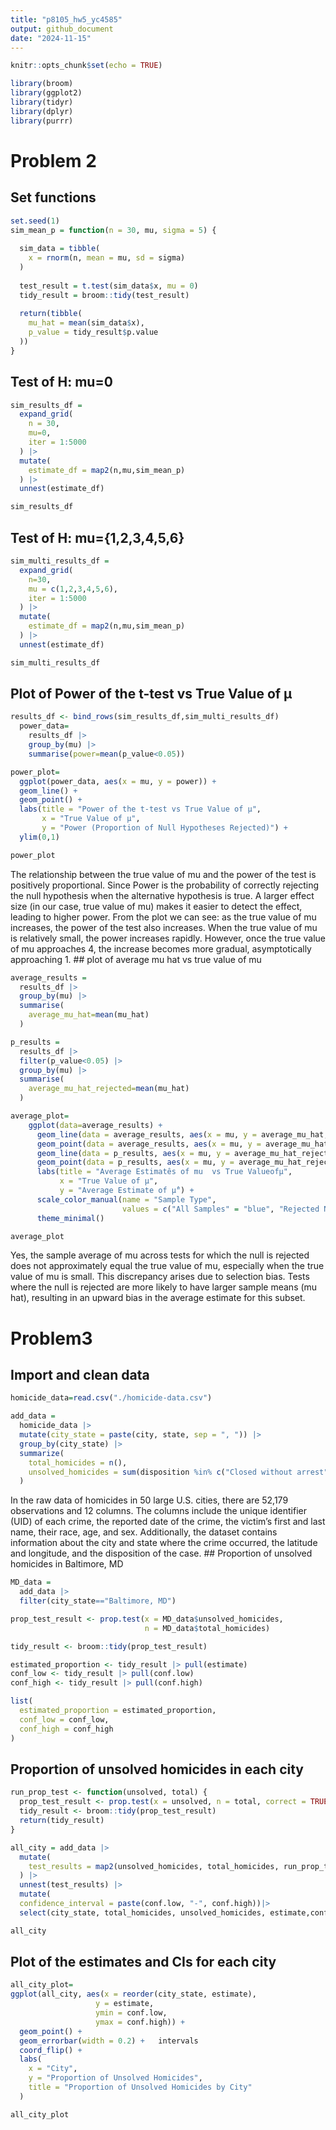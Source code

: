 ```yaml
---
title: "p8105_hw5_yc4585"
output: github_document
date: "2024-11-15"
---
```


```r
knitr::opts_chunk$set(echo = TRUE)
```

```r
library(broom)
library(ggplot2)
library(tidyr)
library(dplyr)
library(purrr)
```

# Problem 2
## Set functions
```r
set.seed(1)
sim_mean_p = function(n = 30, mu, sigma = 5) {
  
  sim_data = tibble(
    x = rnorm(n, mean = mu, sd = sigma)  
  )
  
  test_result = t.test(sim_data$x, mu = 0)  
  tidy_result = broom::tidy(test_result)  
  
  return(tibble(
    mu_hat = mean(sim_data$x),
    p_value = tidy_result$p.value
  ))
}
```
## Test of H: mu=0
```r
sim_results_df = 
  expand_grid(
    n = 30,
    mu=0,
    iter = 1:5000
  ) |> 
  mutate(
    estimate_df = map2(n,mu,sim_mean_p)
  ) |> 
  unnest(estimate_df)

sim_results_df
```
## Test of H: mu={1,2,3,4,5,6}
```r
sim_multi_results_df = 
  expand_grid(
    n=30,
    mu = c(1,2,3,4,5,6),
    iter = 1:5000
  ) |> 
  mutate(
    estimate_df = map2(n,mu,sim_mean_p)
  ) |> 
  unnest(estimate_df)

sim_multi_results_df
```
## Plot of Power of the t-test vs True Value of μ
```r
results_df <- bind_rows(sim_results_df,sim_multi_results_df)  
  power_data=
    results_df |>
    group_by(mu) |>
    summarise(power=mean(p_value<0.05))

power_plot=
  ggplot(power_data, aes(x = mu, y = power)) +
  geom_line() +
  geom_point() +
  labs(title = "Power of the t-test vs True Value of μ",
       x = "True Value of μ",
       y = "Power (Proportion of Null Hypotheses Rejected)") +
  ylim(0,1)

power_plot
```

The relationship between the true value of mu and the power of the test is positively proportional. Since Power is the probability of correctly rejecting the null hypothesis when the alternative hypothesis is true.
A larger effect size (in our case, true value of mu) makes it easier to detect the effect, leading to higher power. From the plot we can see: as the true value of mu increases, the power of the test also increases. When the true value of mu is relatively small, the power increases rapidly. However, once the true value of mu approaches 4, the increase becomes more gradual, asymptotically approaching 1.
## plot of average mu hat vs true value of mu
```r
average_results = 
  results_df |>
  group_by(mu) |>
  summarise(
    average_mu_hat=mean(mu_hat)
  ) 

p_results = 
  results_df |>
  filter(p_value<0.05) |>
  group_by(mu) |>
  summarise(
    average_mu_hat_rejected=mean(mu_hat)
  ) 

average_plot=
    ggplot(data=average_results) +
      geom_line(data = average_results, aes(x = mu, y = average_mu_hat, color = "All Samples")) +
      geom_point(data = average_results, aes(x = mu, y = average_mu_hat, color = "All Samples")) +
      geom_line(data = p_results, aes(x = mu, y = average_mu_hat_rejected, color = "Rejected Null"),  linetype = "dashed") +
      geom_point(data = p_results, aes(x = mu, y = average_mu_hat_rejected, color = "Rejected Null")) +
      labs(title = "Average Estimatês of mu  vs True Valueofμ",
           x = "True Value of μ",
           y = "Average Estimate of μ̂") +
      scale_color_manual(name = "Sample Type", 
                         values = c("All Samples" = "blue", "Rejected Null" = "red")) +
      theme_minimal()

average_plot
```
Yes, the sample average of mu across tests for which the null is rejected does not approximately equal the true value of mu, especially when the true value of mu is small. This discrepancy arises due to selection bias. Tests where the null is rejected are more likely to have larger sample means (mu hat), resulting in an upward bias in the average estimate for this subset.

# Problem3
## Import and clean data
```r
homicide_data=read.csv("./homicide-data.csv")

add_data =
  homicide_data |>
  mutate(city_state = paste(city, state, sep = ", ")) |>
  group_by(city_state) |>
  summarize(
    total_homicides = n(),
    unsolved_homicides = sum(disposition %in% c("Closed without arrest", "Open/No arrest"))
  )
```
In the raw data of homicides in 50 large U.S. cities, there are 52,179 observations and 12 columns. The columns include the unique identifier (UID) of each crime, the reported date of the crime, the victim's first and last name, their race, age, and sex. Additionally, the dataset contains information about the city and state where the crime occurred, the latitude and longitude, and the disposition of the case.
## Proportion of unsolved homicides in Baltimore, MD
```r
MD_data = 
  add_data |>
  filter(city_state=="Baltimore, MD")

prop_test_result <- prop.test(x = MD_data$unsolved_homicides, 
                              n = MD_data$total_homicides)

tidy_result <- broom::tidy(prop_test_result)

estimated_proportion <- tidy_result |> pull(estimate)
conf_low <- tidy_result |> pull(conf.low)
conf_high <- tidy_result |> pull(conf.high)

list(
  estimated_proportion = estimated_proportion,
  conf_low = conf_low,
  conf_high = conf_high
)

```
## Proportion of unsolved homicides in each city
```r
run_prop_test <- function(unsolved, total) {
  prop_test_result <- prop.test(x = unsolved, n = total, correct = TRUE)
  tidy_result <- broom::tidy(prop_test_result)
  return(tidy_result)
}

all_city = add_data |>
  mutate(
    test_results = map2(unsolved_homicides, total_homicides, run_prop_test)
  ) |>
  unnest(test_results) |>
  mutate(
  confidence_interval = paste(conf.low, "-", conf.high))|>
  select(city_state, total_homicides, unsolved_homicides, estimate,confidence_interval, conf.low, conf.high)

all_city
```
## Plot of the estimates and CIs for each city
```r
all_city_plot=
ggplot(all_city, aes(x = reorder(city_state, estimate), 
                   y = estimate, 
                   ymin = conf.low, 
                   ymax = conf.high)) +
  geom_point() +  
  geom_errorbar(width = 0.2) +   intervals
  coord_flip() +  
  labs(
    x = "City", 
    y = "Proportion of Unsolved Homicides",
    title = "Proportion of Unsolved Homicides by City"
  ) 

all_city_plot
```

